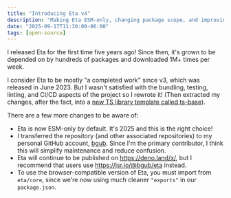 ```yaml
---
title: "Introducing Eta v4"
description: "Making Eta ESM-only, changing package scope, and improving CI/CD"
date: "2025-09-17T11:30:00-06:00"
tags: [open-source]
---
```


I released Eta for the first time five years ago! Since then, it's grown to be depended on by hundreds of packages and downloaded 1M+ times per week.

I consider Eta to be mostly "a completed work" since v3, which was released in June 2023. But I wasn't satisfied with the bundling, testing, linting, and CI/CD aspects of the project so I rewrote it! (Then extracted my changes, after the fact, into a [new TS library template called ts-base](https://www.bengubler.com/posts/2025-09-17-ts-base-typescript-library-template)).

There are a few more changes to be aware of:

- Eta is now ESM-only by default. It's 2025 and this is the right choice!
- I transferred the repository (and other associated repositories) to my personal GitHub account, [bgub](https://github.com/bgub). Since I'm the primary contributor, I think this will simplify maintenance and reduce confusion.
- Eta will continue to be published on https://deno.land/x/, but I recommend that users use https://jsr.io/@bgub/eta instead.
- To use the browser-compatible version of Eta, you must import from `eta/core`, since we're now using much cleaner `"exports"` in our `package.json`.
